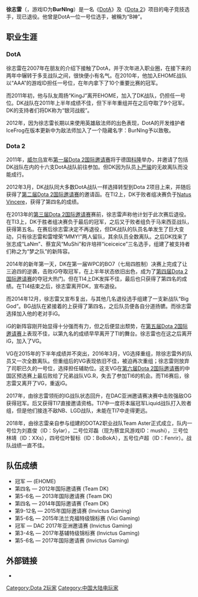 {{copyedit|time=2017-03-16T05:27:27+00:00}}
{{blpunsourced|time=2017-03-16T04:53:15+00:00}}
{{NoteTA
| G1 = Games
}}
{{Infobox Pro Gaming player
| ID = BurNIng
| name = 徐志雷
| name_trans =
| image =
| caption =
| status = 活跃
| birth_date = {{Birth date and age|year=1988|month=4|day=2}}
| hometown = {{CHN}}[[安徽省|安徽省]][[铜陵市|铜陵市]]
| nationality = {{PRC}}
| team = [[Invictus_Gaming|Invictus Gaming]]
| league =
| coach =
| games = [[Defense_of_the_Ancients|Defense of the Ancients]], [[Dota_2|Dota 2]]
| earnings =
| championships =
| website =
| years1 = 2008-10 — 2008-11
| team1 = CaNt
| years2 = 2008-11 — 2009-04
| team2 = 7L
| years3 = 2009-05 — 2009-11
| team3 = Ks.cn
| years4 = 2009-11 — 2009-12
| team4 = CityHunter
| years5 = 2010-01 — 2011-01
| team5 = [[EHOME|EHOME]]
| years6 = 2011-01 — 2014-08
| team6 = [[Team_DK|Team DK]]
| years7 = 2014-12 — 2015-03
| team7 = Big God
| years8 = 2015-03 — 2015-09
| team8 = [[Invictus_Gaming|Invictus Gaming]]
| years9 = 2015-09 — 2016-09
| team9 = [[Vici_Gaming|Vici Gaming]]
| years10 = 2016-09至今
| team10 = [[Invictus_Gaming|Invictus Gaming]]
}}

'''徐志雷'''（{{bd|1988年|4月2日}}，游戏ID为'''BurNIng'''）是一名《[[Defense_of_the_Ancients|DotA]]》及《[[Dota_2|Dota 2]]》项目的电子竞技选手，现已退役。他曾是DotA一位一号位选手，被稱为“B神”。

== 职业生涯 ==
=== DotA ===

徐志雷在2007年在朋友的介绍下接触了DotA，并于次年进入职业圈，在接下来的两年中辗转于多支战队之间，很快便小有名气。在2010年，他加入EHOME战队以“AAA”的游戏ID担任一号位，在年内拿下了10个重要比赛的冠军。

而2011年初，他与队友周扬“KingJ”离开EHOME，加入了DK战队，仍担任一号位。DK战队在2011年上半年成绩不佳，但下半年重组并在之后夺取了9个冠军。DK的支持者们将DK称为“银河战舰”。

2012年，因为徐志雷长期以来使用英雄敌法师的出色表现，DotA的开发维护者IceFrog在版本更新中为敌法师加入了一个隐藏名字：BurNIng予以致敬。

=== Dota 2 ===

2011年，[[威尔乌|威尔乌]]宣布[[Dota_2国际邀请赛#2011年|第一届Dota 2国际邀请赛]]将于德国[[科隆|科隆]]举办，并邀请了包括DK战队在内的十六支DotA战队前往参加。但DK因为队员[[卜严骏|卜严骏]]的无故离队而没能成行。

2012年3月，DK战队同大多数DotA战队一样选择转型到Dota 2项目上来，并随后获得了[[Dota_2国际邀请赛#2012年|第二届Dota 2国际邀请赛]]的邀请函。在TI2上，DK于败者组决赛负于[[Natus_Vincere|Natus Vincere]]，获得了第四名的成绩。

在2013年的[[Dota_2国际邀请赛#2013年|第三届Dota 2国际邀请赛]]赛前，徐志雷声称他计划于此次赛后退役。在TI3上，DK于胜者组决赛负于最后的冠军{{link-en|Alliance (eSports)|Alliance}}，之后又于败者组负于马来西亚战队{{link-en|Orange Esports}}，获得第五名。在赛后徐志雷决定不再退役，但DK战队的队员名单发生了巨大变动，只有徐志雷和雷增荣“MMY!”两人留队，其余队员全数离队。之后DK找来了张志成“LaNm”、蔡宜风“MuShi”和许培祥“iceiceice”三名选手，组建了被支持者们称之为“梦之队”的新阵容。

2014年的新年第一天，DK在第一届WPC的BO7（七局四胜制）决赛上完成了让三追四的逆袭，击败iG夺取冠军，在上半年状态依旧出色，成为了[[Dota_2国际邀请赛#2014年|第四届Dota 2国际邀请赛]]的夺冠大热门。但在TI4上DK发挥不佳，最后也只获得了第四名的成绩。在TI4结束之后，徐志雷离开DK，宣布退役。

而2014年12月，徐志雷又宣布复出，与其他几名退役选手组建了一支新战队“Big God”。BG战队在紧接着的{{link-en|Dota 2 Asia Championships|Dota 2亚洲邀请赛}}上获得了第四名，之后队员便各自分道扬镳。而徐志雷选择加入他的老对手iG。

iG的新阵容刚开始显得十分强而有力，但之后便显出颓势，在[[Dota_2国际邀请赛#2015年|第五届Dota 2国际邀请赛]]上表现不佳，以第九名的成绩早早离开了TI的舞台。徐志雷也在这之后离开iG，加入了VG。

VG在2015年的下半年成绩并不突出，2016年3月，VG选择重组，除徐志雷外的队员又一次全数离队。但重组后的VG表现依旧不佳，被迫再次重组；徐志雷则放弃了司职已久的一号位，选择担任辅助位。这支VG在[[Dota_2国际邀请赛#2016年|第六届Dota 2国际邀请赛]]的中国区预选赛上最后败给了兄弟战队VG.R，失去了参加TI6的机会。而TI6赛后，徐志雷又离开了VG，重返iG。

2017年，由徐志雷领衔的IG战队状态回升，在DAC亚洲邀请赛决赛中击败强敌OG获得冠军。后又获得TI7直接邀请资格。TI7中一度将本届冠军Liquid战队打入败者组，但是他们接连不敌NB、LGD战队，未能在TI7中走得更远。

2018年，由徐志雷亲自参与组建的DOTA2职业战队Team Aster正式成立，队内一号位为刘嘉俊（ID：Sylar），二号位邓磊（现为蔡宜风游戏ID：mushi），三号位林靖（ID：XXs），四号位叶智标（ID：BoBokA），五号位卢超（ID：Fenrir）。战队战绩一直不佳。

== 队伍成绩 ==

* 冠军 — {{link-en|Electronic Sports World Cup 2010|2010年电子竞技世界杯}} (EHOME)
* 第四名 — 2012年国际邀请赛 (Team DK)
* 第5-6名 — 2013年国际邀请赛 (Team DK)
* 第四名 — 2014年国际邀请赛 (Team DK)
* 第9-12名 — 2015年国际邀请赛 (Invictus Gaming)
* 第5-6名 — 2015年法兰克福特级锦标赛 (Vici Gaming)
* 冠军 — DAC 2017年亚洲邀请赛 (Invictus Gaming)
* 第3-4名 — 2017年基辅特级锦标赛 (Invictus Gaming)
* 第5-6名 — 2017年国际邀请赛 (Invictus Gaming)

== 外部链接 ==
* {{Cite web |url = http://wiki.teamliquid.net/dota2/BurNIng |title = BurNIng - Liquipedia Dota 2 Wiki |language = en |access-date = 2017-03-16 |archive-date = 2017-12-25 |archive-url = https://web.archive.org/web/20171225143250/http://wiki.teamliquid.net/dota2/BurNIng |dead-url = no }}

{{Dota 2}}

{{DEFAULTSORT:Xu Zhilei}}
[[Category:Dota_2玩家|Category:Dota 2玩家]]
[[Category:中国大陆电玩家|Category:中国大陆电玩家]]